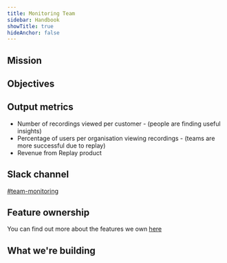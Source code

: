 ```yaml
---
title: Monitoring Team
sidebar: Handbook
showTitle: true
hideAnchor: false
---
```



<TeamMembers />

## Mission

<Mission />

## Objectives

<Objectives />

## Output metrics

* Number of recordings viewed per customer - (people are finding useful insights)
* Percentage of users per organisation viewing recordings - (teams are more successful due to replay)
* Revenue from Replay product 

## Slack channel

[#team-monitoring](https://posthog.slack.com/messages/team-monitoring)

## Feature ownership
You can find out more about the features we own [here](/handbook/engineering/feature-ownership)

## What we're building

<TeamRoadmap />